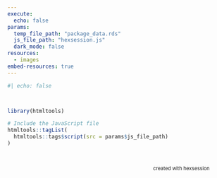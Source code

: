 ```yaml
---
execute:
  echo: false
params:
  temp_file_path: "package_data.rds"
  js_file_path: "hexsession.js"
  dark_mode: false
resources:
  - images
embed-resources: true
---
```


```r
#| echo: false



library(htmltools)

# Include the JavaScript file
htmltools::tagList(
  htmltools::tags$script(src = params$js_file_path)
)
```

```{=html}
<div class="main">
  <div class="container" id="imageContainer">
    <!-- Images will be dynamically added here -->
  </div>
  <div class="attribution">
    created with <a href="https://github.com/luisdva/hexsession" target="_blank">hexsession</a>
  </div>
</div>

<style>
body {
  background-color: var(--bg-color);
  color: var(--text-color);
}

.main {
  position: relative;
  display: flex;
  --s: 100px;  /* size  */
  --m: 2px;    /* margin */
  --f: calc(1.732 * var(--s) + 4 * var(--m) - 1px);
}

.container {
  font-size: 0; /*disable white space between inline block element */
}

.container div {
  width: var(--s);
  margin: var(--m);
  height: calc(var(--s)*1.1547); 
  display: inline-block;
  font-size: initial;
  clip-path: polygon(0% 25%, 0% 75%, 50% 100%, 100% 75%, 100% 25%, 50% 0%);
  background: var(--tile-bg);
  margin-bottom: calc(var(--m) - var(--s)*0.2885); 
  overflow: hidden;
  transition: all 0.3s ease;
}

.container::before {
  content: "";
  width: calc(var(--s)/2 + var(--m));
  float: left;
  height: 120%;
  shape-outside: repeating-linear-gradient(     
                   #0000 0 calc(var(--f) - 3px),      
                   #000  0 var(--f));
}

.container div img {
  width: 100%;
  height: 100%;
  object-fit: cover;
  transition: all 0.3s ease;
}

.container a {
  display: block;
  width: 100%;
  height: 100%;
}

/* Subtle hover effect */
.container div:hover {
  z-index: 1;
  transform: scale(1.05);  /* Reduced scale */
  box-shadow: 0 4px 8px rgba(0,0,0,0.1);  /* Subtle shadow */
}

.container div:hover img {
  filter: brightness(1.1);  /* Slightly brighten the image */
}

.attribution {
  position: absolute;
  bottom: -44px;
  right: 40px;
  font-size: 0.8em;
  color: var(--text-color);
  background-color: var(--attribution-bg);
  padding: 2px 5px;
  border-radius: 3px;
  z-index: 10;
  pointer-events: none;  /* Allows clicking through to underlying elements */
}

.attribution a {
  color: var(--link-color);
  text-decoration: none;
  pointer-events: auto;  /* Re-enables clicking on the link */
}

.attribution a:hover {
  text-decoration: underline;
}
</style>

```
